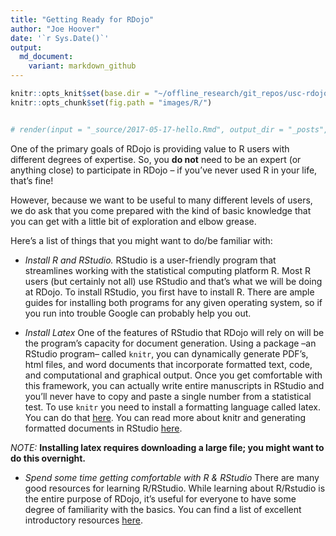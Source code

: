 ```yaml
---
title: "Getting Ready for RDojo"
author: "Joe Hoover"
date: '`r Sys.Date()`'
output: 
  md_document:
    variant: markdown_github
---
```


```r
knitr::opts_knit$set(base.dir = "~/offline_research/git_repos/usc-rdojo.github.io/", base.url = "/")
knitr::opts_chunk$set(fig.path = "images/R/")


# render(input = "_source/2017-05-17-hello.Rmd", output_dir = "_posts", output_format = md_document(preserve_yaml = TRUE))
```

One of the primary goals of RDojo is providing value to R users with different degrees of expertise. So, you **do not** need to be an expert (or anything close) to participate in RDojo -- if you've never used R in your life, that's fine!

However, because we want to be useful to many different levels of users, we do ask that you come prepared with the kind of basic knowledge that you can get with a little bit of exploration and elbow grease. 

Here's a list of things that you might want to do/be familiar with:

* *Install R and RStudio.* RStudio is a user-friendly program that streamlines working with the statistical computing platform R. Most R users (but certainly not all) use RStudio and that's what we will be doing at RDojo. To install RStudio, you first have to install R. There are ample guides for installing both programs for any given operating system, so if you run into trouble Google can probably help you out. 

* *Install Latex* One of the features of RStudio that RDojo will rely on will be the program's capacity for document generation. Using a package --an RStudio program-- called `knitr`, you can dynamically generate PDF's, html files, and word documents that incorporate formatted text, code, and computational and graphical output. Once you get comfortable with this framework, you can actually write entire manuscripts in RStudio and you'll never have to copy and paste a single number from a statistical test. To use `knitr` you need to install a formatting language called latex. You can do that [here](https://www.latex-project.org/get/). You can read more about knitr and generating formatted documents in RStudio [here](https://support.rstudio.com/hc/en-us/articles/200552056-Using-Sweave-and-knitr). 

*NOTE:* **Installing latex requires downloading a large file; you might want to do this overnight.**


* *Spend some time getting comfortable with R & RStudio* There are many good resources for learning R/RStudio. While learning about R/Rstudio is the entire purpose of RDojo, it's useful for everyone to have some degree of familiarity with the basics. You can find a list of excellent introductory resources [here](https://www.rstudio.com/online-learning/#R).



